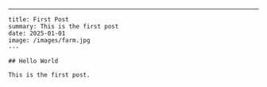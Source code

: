 ---
    title: First Post
    summary: This is the first post
    date: 2025-01-01
    image: /images/farm.jpg
    ---

    ## Hello World

    This is the first post.
    